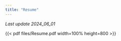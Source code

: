 ```yaml
---
title: "Resume"
---
```


_Last update 2024_06_01_

{{< pdf files/Resume.pdf width=100% height=800 >}}